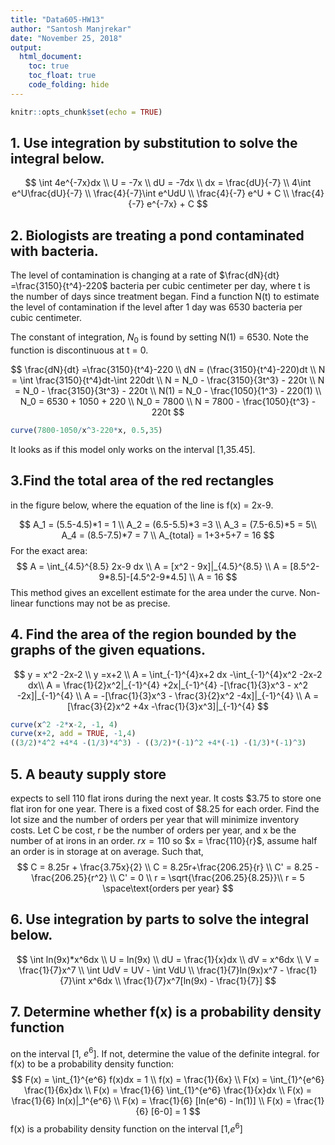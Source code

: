---
title: "Data605-HW13"
author: "Santosh Manjrekar"
date: "November 25, 2018"
output: 
  html_document:
    toc: true
    toc_float: true
    code_folding: hide
---

```{r setup, include=FALSE}
knitr::opts_chunk$set(echo = TRUE)
```

## 1. Use integration by substitution to solve the integral below.

$$
\int 4e^{-7x}dx \\
U = -7x \\
dU = -7dx \\
dx = \frac{dU}{-7} \\
4\int e^U\frac{dU}{-7} \\
\frac{4}{-7}\int e^UdU \\
\frac{4}{-7} e^U + C \\
\frac{4}{-7} e^{-7x} + C
$$

## 2. Biologists are treating a pond contaminated with bacteria. 
The level of contamination is changing at a rate of $\frac{dN}{dt} =\frac{3150}{t^4}-220$ bacteria per cubic centimeter per day, where t is the number of days since treatment began. Find a 
function N(t) to estimate the level of contamination if the level after 1 day was 6530 bacteria per cubic centimeter.

The constant of integration, $N_0$ is found by setting N(1) = 6530. Note the function is discontinuous at t = 0.

$$
\frac{dN}{dt} =\frac{3150}{t^4}-220 \\
dN = (\frac{3150}{t^4}-220)dt \\
N = \int \frac{3150}{t^4}dt-\int 220dt \\
N = N_0 - \frac{3150}{3t^3} - 220t \\
N = N_0 - \frac{3150}{3t^3} - 220t \\
N(1) = N_0 - \frac{1050}{1^3} - 220(1) \\
N_0 = 6530 + 1050 + 220 \\
N_0 = 7800 \\
N = 7800 - \frac{1050}{t^3} - 220t
$$

```{r, curve1, eval=TRUE}
curve(7800-1050/x^3-220*x, 0.5,35)
```

It looks as if this model only works on the interval [1,35.45].

## 3.Find the total area of the red rectangles 

in the figure below, where the equation of the line is f(x) = 2x-9.

$$
A_1 = (5.5-4.5)*1 = 1 \\
A_2 = (6.5-5.5)*3 =3 \\
A_3 = (7.5-6.5)*5 = 5\\
A_4 = (8.5-7.5)*7 = 7 \\
A_{total} = 1+3+5+7 = 16
$$
For the exact area:
$$
A = \int_{4.5}^{8.5} 2x-9 dx \\
A = [x^2 - 9x]|_{4.5}^{8.5} \\
A = [8.5^2-9*8.5]-[4.5^2-9*4.5] \\
A = 16
$$
This method gives an excellent estimate for the area under the curve. Non-linear functions may not be as precise.

## 4. Find the area of the region bounded by the graphs of the given equations.
$$
y = x^2 -2x-2 \\
y =x+2 \\
A = \int_{-1}^{4}x+2 dx -\int_{-1}^{4}x^2 -2x-2 dx\\
A = \frac{1}{2}x^2|_{-1}^{4} +2x|_{-1}^{4} -[\frac{1}{3}x^3 - x^2 -2x]|_{-1}^{4} \\
A = -[\frac{1}{3}x^3 - \frac{3}{2}x^2 -4x]|_{-1}^{4} \\
A = [\frac{3}{2}x^2 +4x -\frac{1}{3}x^3]|_{-1}^{4}
$$
```{r curve2, eval=TRUE}
curve(x^2 -2*x-2, -1, 4)
curve(x+2, add = TRUE, -1,4)
((3/2)*4^2 +4*4 -(1/3)*4^3) - ((3/2)*(-1)^2 +4*(-1) -(1/3)*(-1)^3)
```

## 5. A beauty supply store 
expects to sell 110 flat irons during the next year. It costs $3.75 to store one flat iron for one year. 
There is a fixed cost of $8.25 for each order. Find the lot size and the number of orders per year that will minimize 
inventory costs.
Let C be cost, r be the number of orders per year, and x be the number of
at irons in an order. $rx = 110$ so $x = \frac{110}{r}$, assume half an order is in
storage at on average. Such that,
$$
C = 8.25r + \frac{3.75x}{2} \\
C = 8.25r+\frac{206.25}{r} \\
C' = 8.25 - \frac{206.25}{r^2} \\
C' = 0 \\
r = \sqrt{\frac{206.25}{8.25}}\\
r = 5 \space\text{orders per year}
$$

## 6. Use integration by parts to solve the integral below.
$$
\int ln(9x)*x^6dx \\
U = ln(9x) \\
dU = \frac{1}{x}dx \\
dV = x^6dx \\
V = \frac{1}{7}x^7 \\
\int UdV = UV - \int VdU \\
\frac{1}{7}ln(9x)x^7 - \frac{1}{7}\int x^6dx \\
\frac{1}{7}x^7[ln(9x) - \frac{1}{7}]
$$

## 7. Determine whether f(x) is a probability density function
on the interval  [1, $e^6$]. If not, determine the value of the  definite integral.
for f(x) to be a probability density function:
$$
F(x) = \int_{1}^{e^6} f(x)dx = 1 \\
f(x) = \frac{1}{6x} \\
F(x) = \int_{1}^{e^6} \frac{1}{6x}dx \\
F(x) = \frac{1}{6} \int_{1}^{e^6} \frac{1}{x}dx \\
F(x) = \frac{1}{6} ln(x)|_1^{e^6} \\
F(x) = \frac{1}{6} [ln(e^6) - ln(1)] \\
F(x) = \frac{1}{6} [6-0] = 1
$$
f(x) is a probability density function on the interval [1,$e^6$]